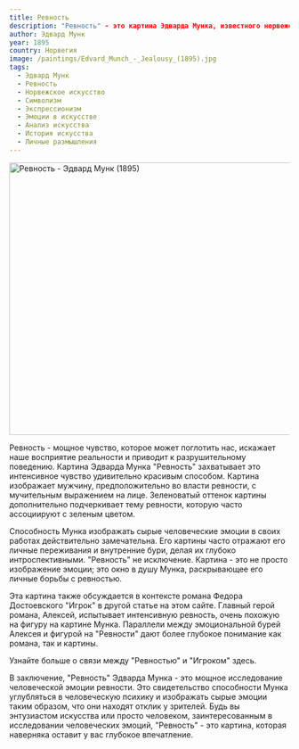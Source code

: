 ```yaml
---
title: Ревность
description: "Ревность" - это картина Эдварда Мунка, известного норвежского художника. Картина ярко изображает интенсивное чувство ревности, что находит отклик в моих личных переживаниях. Уникальный стиль Мунка и эмоциональная глубина его работ всегда меня завораживали.
author: Эдвард Мунк
year: 1895
country: Норвегия
image: /paintings/Edvard_Munch_-_Jealousy_(1895).jpg
tags:
  - Эдвард Мунк
  - Ревность
  - Норвежское искусство
  - Символизм
  - Экспрессионизм
  - Эмоции в искусстве
  - Анализ искусства
  - История искусства
  - Личные размышления
---
```


<Image className="w-full" width="1080" height="489" src="/paintings/Edvard_Munch_-_Jealousy_(1895).jpg"
       alt="Ревность - Эдвард Мунк (1895)"
       caption="Ревность - Эдвард Мунк (1895)"/>

Ревность - мощное чувство, которое может поглотить нас, искажает наше восприятие реальности и приводит к разрушительному поведению. Картина Эдварда Мунка "Ревность" захватывает это интенсивное чувство удивительно красивым способом. Картина изображает мужчину, предположительно во власти ревности, с мучительным выражением на лице. Зеленоватый оттенок картины дополнительно подчеркивает тему ревности, которую часто ассоциируют с зеленым цветом.

Способность Мунка изображать сырые человеческие эмоции в своих работах действительно замечательна. Его картины часто отражают его личные переживания и внутренние бури, делая их глубоко интроспективными. "Ревность" не исключение. Картина - это не просто изображение эмоции; это окно в душу Мунка, раскрывающее его личные борьбы с ревностью.

Эта картина также обсуждается в контексте романа Федора Достоевского "Игрок" в другой статье на этом сайте. Главный герой романа, Алексей, испытывает интенсивную ревность, очень похожую на фигуру на картине Мунка. Параллели между эмоциональной бурей Алексея и фигурой на "Ревности" дают более глубокое понимание как романа, так и картины.

<Link href="/posts/the-gambler-and-the-black-square.mdx">
  Узнайте больше о связи между "Ревностью" и "Игроком" здесь.
</Link>

В заключение, "Ревность" Эдварда Мунка - это мощное исследование человеческой эмоции ревности. Это свидетельство способности Мунка углубляться в человеческую психику и изображать сырые эмоции таким образом, что они находят отклик у зрителей. Будь вы энтузиастом искусства или просто человеком, заинтересованным в исследовании человеческих эмоций, "Ревность" - это картина, которая наверняка оставит у вас глубокое впечатление.

